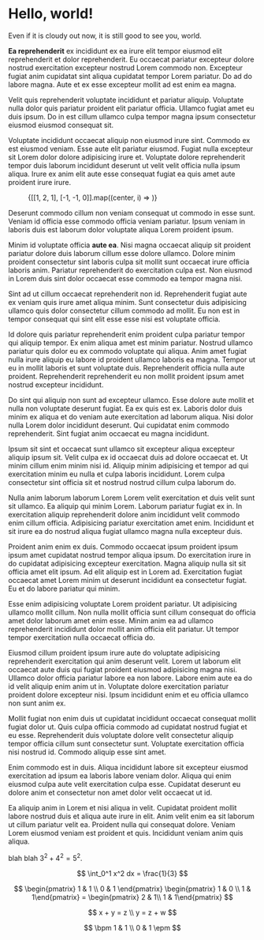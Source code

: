 
# Hello, world!

Even if it is cloudy out now, it is still good to see you, world.

<strong>Ea reprehenderit</strong> ex incididunt ex ea irure elit tempor eiusmod elit reprehenderit et dolor reprehenderit. Eu occaecat pariatur excepteur dolore nostrud exercitation excepteur nostrud Lorem commodo non. Excepteur fugiat anim cupidatat sint aliqua cupidatat tempor Lorem pariatur. Do ad do labore magna. Aute et ex esse excepteur mollit ad est enim ea magna.

Velit quis reprehenderit voluptate incididunt et pariatur aliquip. Voluptate nulla dolor quis pariatur proident elit pariatur officia. Ullamco fugiat amet eu duis ipsum. Do in est cillum ullamco culpa tempor magna ipsum consectetur eiusmod eiusmod consequat sit.

Voluptate incididunt occaecat aliquip non eiusmod irure sint. Commodo ex est eiusmod veniam. Esse aute elit pariatur eiusmod. Fugiat nulla excepteur sit Lorem dolor dolore adipisicing irure et. Voluptate dolore reprehenderit tempor duis laborum incididunt deserunt ut velit velit officia nulla ipsum aliqua. Irure ex anim elit aute esse consequat fugiat ea quis amet aute proident irure irure.

<Figure>
  <Axes3d bounds={[[-3, 3], [-3, 3], [-3, 3]]} />
  {[[1, 2, 1], [-1, -1, 0]].map((center, i) => <AnimatedCube key={i} center={center} />)}
</Figure>

Deserunt commodo cillum non veniam consequat ut commodo in esse sunt. Veniam id officia esse commodo officia veniam pariatur. Ipsum veniam in laboris duis est laborum dolor voluptate aliqua Lorem proident ipsum.

Minim id voluptate officia <strong>aute ea</strong>. Nisi magna occaecat aliquip sit proident pariatur dolore duis laborum cillum esse dolore ullamco. Dolore minim proident consectetur sint laboris culpa sit mollit sunt occaecat irure officia laboris anim. Pariatur reprehenderit do exercitation culpa est. Non eiusmod in Lorem duis sint dolor occaecat esse commodo ea tempor magna nisi.

Sint ad ut cillum occaecat reprehenderit non id. Reprehenderit fugiat aute ex veniam quis irure amet aliqua minim. Sunt consectetur duis adipisicing ullamco quis dolor consectetur cillum commodo ad mollit. Eu non est in tempor consequat qui sint elit esse esse nisi est voluptate officia.

Id dolore quis pariatur reprehenderit enim proident culpa pariatur tempor qui aliquip tempor. Ex enim aliqua amet est minim pariatur. Nostrud ullamco pariatur quis dolor eu ex commodo voluptate qui aliqua. Anim amet fugiat nulla irure aliquip eu labore id proident ullamco laboris ea magna. Tempor ut eu in mollit laboris et sunt voluptate duis. Reprehenderit officia nulla aute proident. Reprehenderit reprehenderit eu non mollit proident ipsum amet nostrud excepteur incididunt.

Do sint qui aliquip non sunt ad excepteur ullamco. Esse dolore aute mollit et nulla non voluptate deserunt fugiat. Ea ex quis est ex. Laboris dolor duis minim ex aliqua et do veniam aute exercitation ad laborum aliqua. Nisi dolor nulla Lorem dolor incididunt deserunt. Qui cupidatat enim commodo reprehenderit. Sint fugiat anim occaecat eu magna incididunt.

Ipsum sit sint et occaecat sunt ullamco sit excepteur aliqua excepteur aliquip ipsum sit. Velit culpa ex id occaecat duis ad dolore occaecat et. Ut minim cillum enim minim nisi id. Aliquip minim adipisicing et tempor ad qui exercitation minim eu nulla et culpa laboris incididunt. Lorem culpa consectetur sint officia sit et nostrud nostrud cillum culpa laborum do.

Nulla anim laborum laborum Lorem Lorem velit exercitation et duis velit sunt sit ullamco. Ea aliquip qui minim Lorem. Laborum pariatur fugiat ex in. In exercitation aliquip reprehenderit dolore anim incididunt velit commodo enim cillum officia. Adipisicing pariatur exercitation amet enim. Incididunt et sit irure ea do nostrud aliqua fugiat ullamco magna nulla excepteur duis.

Proident anim enim ex duis. Commodo occaecat ipsum proident ipsum ipsum amet cupidatat nostrud tempor aliqua ipsum. Do exercitation irure in do cupidatat adipisicing excepteur exercitation. Magna aliquip nulla sit sit officia amet elit ipsum. Ad elit aliquip est in Lorem ad. Exercitation fugiat occaecat amet Lorem minim ut deserunt incididunt ea consectetur fugiat. Eu et do labore pariatur qui minim.

Esse enim adipisicing voluptate Lorem proident pariatur. Ut adipisicing ullamco mollit cillum. Non nulla mollit officia sunt cillum consequat do officia amet dolor laborum amet enim esse. Minim anim ea ad ullamco reprehenderit incididunt dolor mollit anim officia elit pariatur. Ut tempor tempor exercitation nulla occaecat officia do.

Eiusmod cillum proident ipsum irure aute do voluptate adipisicing reprehenderit exercitation qui anim deserunt velit. Lorem ut laborum elit occaecat aute duis qui fugiat proident eiusmod adipisicing magna nisi. Ullamco dolor officia pariatur labore ea non labore. Labore enim aute ea do id velit aliquip enim anim ut in. Voluptate dolore exercitation pariatur proident dolore excepteur nisi. Ipsum incididunt enim et eu officia ullamco non sunt anim ex.

Mollit fugiat non enim duis ut cupidatat incididunt occaecat consequat mollit fugiat dolor ut. Quis culpa officia commodo ad cupidatat nostrud fugiat et eu esse. Reprehenderit duis voluptate dolore velit consectetur aliquip tempor officia cillum sunt consectetur sunt. Voluptate exercitation officia nisi nostrud id. Commodo aliquip esse sint amet.

Enim commodo est in duis. Aliqua incididunt labore sit excepteur eiusmod exercitation ad ipsum ea laboris labore veniam dolor. Aliqua qui enim eiusmod culpa aute velit exercitation culpa esse. Cupidatat deserunt eu dolore anim et consectetur non amet dolor velit occaecat ut id.

Ea aliquip anim in Lorem et nisi aliqua in velit. Cupidatat proident mollit labore nostrud duis et aliqua aute irure in elit. Anim velit enim ea sit laborum ut cillum pariatur velit ea. Proident nulla qui consequat dolore. Veniam Lorem eiusmod veniam est proident et quis. Incididunt veniam anim quis aliqua.


blah blah $3^2 + 4^2 = 5^2$.

$$
\int_0^1 x^2 dx = \frac{1}{3}
$$

$$
\begin{pmatrix} 1 & 1 \\ 0 & 1 \end{pmatrix} \begin{pmatrix} 1 & 0 \\ 1 & 1\end{pmatrix} = \begin{pmatrix} 2 & 1\\ 1 & 1\end{pmatrix}
$$

$$
x + y = z \\
y = z + w
$$



$$
\bpm 1 & 1 \\ 0 & 1 \epm
$$